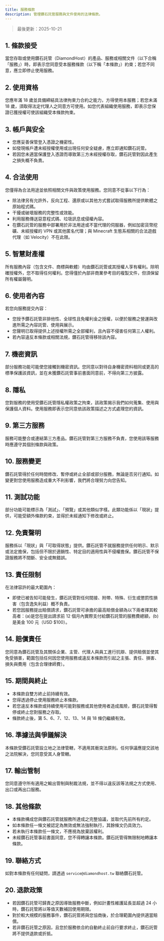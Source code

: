 ```yaml
---
title: 服務條款
description: 管理鑽石託管服務與文件使用的法律條款。
---
```


> 最後更新：2025-10-21

## 1. 條款接受

當您存取或使用鑽石託管（DiamondHost）的產品、服務或相關文件（以下合稱「服務」）時，即表示您同意受本服務條款（以下稱「本條款」）約束；若您不同意，應立即停止使用服務。

## 2. 使用資格

您應年滿 18 歲並具備締結具法律拘束力合約之能力，方得使用本服務；若您未滿 18 歲，須取得法定代理人之同意方可使用。如您代表組織使用服務，即表示您保證已獲授權可使該組織受本條款拘束。

## 3. 帳戶與安全

- 您應妥善保管登入憑證之機密性。
- 如發現帳戶遭未經授權使用或出現任何安全疑慮，應立即通知鑽石託管。
- 若因您未適當保護登入憑證而導致第三方未經授權存取，鑽石託管對因此產生之損失概不負責。

## 4. 合法使用

您僅得為合法用途並依照相關文件與政策使用服務。您同意不從事以下行為：

- 除法律另有允許外，反向工程、還原或以其他方式嘗試取得服務所提供軟體之原始程式碼。
- 干擾或破壞服務的完整性或效能。
- 利用服務傳送惡意程式碼、垃圾訊息或侵權內容。
- 在鑽石託管的服務中部署用於非法用途或不當代理的伺服器，例如加密貨幣挖礦、未經授權的 VPN 或其他匿名代理；與 Minecraft 生態系相關的合法遊戲代理（如 Velocity）不在此限。

## 5. 智慧財產權

所有服務內容（包含文件、商標與軟體）均由鑽石託管或其授權人享有權利。除明確授權外，您不取得任何權利。您得僅於內部非商業參考目的複製文件，但須保留所有權屬聲明。

## 6. 使用者內容

若您向服務提交內容：

- 您授予鑽石託管非排他性、全球性且免權利金之授權，以便於服務之營運與改進所需之內容託管、使用與展示。
- 您聲明已取得提供上述授權所需之全部權利，且內容不侵害任何第三人權利。
- 若內容違反本條款或相關法規，鑽石託管得移除該內容。

## 7. 機密資訊

部分服務功能可能使您接觸到機密資訊。您同意以對待自身機密資料相同或更高的標準保護該資訊，並在未獲鑽石託管事前書面同意前，不得向第三方披露。

## 8. 隱私

您對服務的使用受鑽石託管隱私權政策之拘束，該政策揭示我們如何蒐集、使用與保護個人資料。使用服務即表示您同意依該政策描述之方式處理您的資訊。

## 9. 第三方服務

服務可能整合或連結第三方產品。鑽石託管對第三方服務不負責，您使用該等服務時應遵守其個別條款與政策。

## 10. 服務變更

鑽石託管得於任何時間修改、暫停或終止全部或部分服務，無論是否另行通知。如變更對您使用服務造成重大不利影響，我們將合理努力向您告知。

## 11. 測試功能

部分功能可能標示為「測試」、「預覽」或其他類似字樣。此類功能係以「現狀」提供，可能受額外條款約束，並得於未經通知下修改或終止。

## 12. 免責聲明

服務係以「現狀」與「可取得狀態」提供。鑽石託管不就服務提供任何明示、默示或法定擔保，包括但不限於適銷性、特定目的適用性與不侵權擔保。鑽石託管不保證服務將不間斷、安全或無錯誤。

## 13. 責任限制

在法律容許的最大範圍內：

- 即使已被告知可能發生，鑽石託管對任何間接、附帶、特殊、衍生或懲罰性損害（包含逸失利益）概不負責。
- 若您因服務提出賠償請求，鑽石託管可承擔的最高賠償金額為以下兩者擇其較高者：(a)是您在提出請求前 12 個月內實際支付給鑽石託管的服務費總額，(b)是美金 100 元（USD $100）。

## 14. 賠償責任

您同意為鑽石託管及其關係企業、主管、代理人與員工進行抗辯、提供賠償並使其免受損害，範圍包括任何因您使用服務或違反本條款而引起之主張、責任、損害、損失與費用（包含合理律師費）。

## 15. 期間與終止

- 本條款自雙方終止前持續有效。
- 您得透過停止使用服務終止本條款。
- 若您違反本條款或持續使用可能對服務或其他使用者造成風險，鑽石託管得暫停或終止您對服務之存取。
- 條款終止後，第 5、6、7、12、13、14 與 18 條仍繼續有效。

## 16. 準據法與爭議解決

本條款受鑽石託管設立地之法律管轄，不適用其衝突法原則。任何爭議應提交該地之法院解決，您同意受其人身管轄。

## 17. 輸出管制

您同意遵守所有適用之輸出管制與制裁法規，並不得以違反該等法規之方式使用、出口或再出口服務。

## 18. 其他條款

- 本條款構成您與鑽石託管就服務所達成之完整協議，並取代先前所有約定。
- 如本條款任一條文被認定為無效或無法強制執行，其餘條文仍具效力。
- 若未執行本條款任一條文，不應視為放棄該權利。
- 未經鑽石託管事前書面同意，您不得轉讓本條款。鑽石託管得無限制地轉讓本條款。

## 19. 聯絡方式

如對本條款有任何疑問，請透過 `service@diamondhost.tw` 聯絡鑽石託管。

## 20. 退款政策

- 若因鑽石託管可歸責之原因導致服務中斷，例如計畫性維護延長並超過 24 小時，鑽石託管將以等值天數補回使用期限。
- 對於較大規模的服務事件，鑽石託管將與您協商後，於合理範圍內提供適當賠償。
- 若非鑽石託管之原因，且您於服務依合約自動終止前自行要求終止，鑽石託管將不提供退款或折抵。

